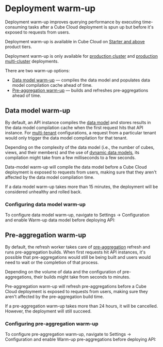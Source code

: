 # Deployment warm-up

Deployment warm-up improves querying performance by executing time-consuming
tasks after a Cube Cloud deployment is spun up but before it's exposed to
requests from users.

<SuccessBox>

Deployment warm-up is available in Cube Cloud on
[Starter and above](https://cube.dev/pricing) product tiers.

</SuccessBox>

<InfoBox>

Deployment warm-up is only available for [production cluster][ref-prod-cluster]
and [production multi-cluster][ref-prod-multi-cluster] deployments.

</InfoBox>

There are two warm-up options:

* [Data model warm-up](#data-model-warm-up) — compiles the data model and
populates data model compilation cache ahead of time.
* [Pre-aggregation warm-up](#pre-aggregation-warm-up) — builds and refreshes
pre-aggregations ahead of time.

## Data model warm-up

By default, an API instance compiles the [data model][ref-data-model] and
stores results in the data model compilation cache when the first request hits
that API instance. For [multi-tenant][ref-multitenancy] configurations, a
request from a particular tenant would only trigger the data model compilation
for that tenant.

Depending on the complexity of the data model (i.e., the number of cubes,
views, and their members) and the use of [dynamic data models][ref-dynamic-data-model],
its compilation might take from a few milliseconds to a few seconds.

Data-model warm-up will compile the data model before a Cube Cloud deployment
is exposed to requests from users, making sure that they aren't affected by
the data model compilation time.


<InfoBox>
If a data model warm-up takes more than 15 minutes, the deployment will be
considered unhealthy and rolled back.

</InfoBox>

### Configuring data model warm-up

To configure data model warm-up, navigate to <Btn>Settings → Configuration</Btn>
and enable <Btn>Warm-up data model before deploying API</Btn>:

<Screenshot src="https://ucarecdn.com/6d036fb1-4e6c-49c2-a301-fe97847a19a0/"/>

## Pre-aggregation warm-up

By default, the refresh worker takes care of [pre-aggregation][ref-pre-aggs]
refresh and runs pre-aggregation builds. When first requests hit API instances,
it's possible that pre-aggregations would still be being built and users would
need to wait or the completion of that process.

Depending on the volume of data and the configuration of pre-aggregations,
their builds might take from seconds to minutes.

Pre-aggregation warm-up will refresh pre-aggregations before a Cube Cloud
deployment is exposed to requests from users, making sure they aren't affected
by the pre-aggregation build time.

<InfoBox>

If a pre-aggregation warm-up takes more than 24 hours, it will be cancelled.
However, the deployment will still succeed.

</InfoBox>

### Configuring pre-aggregation warm-up

To configure pre-aggregation warm-up, navigate to <Btn>Settings → Configuration</Btn>
and enable <Btn>Warm-up pre-aggregations before deploying API</Btn>:

<Screenshot src="https://ucarecdn.com/6d036fb1-4e6c-49c2-a301-fe97847a19a0/"/>


[ref-prod-cluster]: /product/deployment/cloud/deployment-types#production-cluster
[ref-prod-multi-cluster]: /product/deployment/cloud/deployment-types#production-multi-cluster
[ref-data-model]: /product/data-modeling/overview
[ref-dynamic-data-model]: /product/data-modeling/dynamic
[ref-multitenancy]: /product/configuration/multitenancy
[ref-pre-aggs]: /product/caching#pre-aggregations